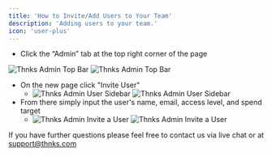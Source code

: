 ```yaml
---
title: 'How to Invite/Add Users to Your Team'
description: 'Adding users to your team.'
icon: 'user-plus'
---
```


* Click the “Admin” tab at the top right corner of the page

<img
  className="block dark:hidden"
  src="/admin_getting_started_images/admin_header.png"
  alt="Thnks Admin Top Bar"
/>
<img
  className="hidden dark:block"
  src="/admin_getting_started_images/admin_header.png"
  alt="Thnks Admin Top Bar"
/>

* On the new page click "Invite User"
  * <img
    className="block dark:hidden"
    src="/admin_getting_started_images/users_tab.png"
    alt="Thnks Admin User Sidebar"
    />
    <img
    className="hidden dark:block"
    src="/admin_getting_started_images/users_tab.png"
    alt="Thnks Admin User Sidebar"
    />
* From there simply input the user's name, email, access level, and spend target
  * <img
    className="block dark:hidden"
    src="/admin_getting_started_images/invite_user.png"
    alt="Thnks Admin Invite a User"
    />
    <img
    className="hidden dark:block"
    src="/admin_getting_started_images/invite_user.png"
    alt="Thnks Admin Invite a User"
    />

If you have further questions please feel free to contact us via live chat or at support@thnks.com
